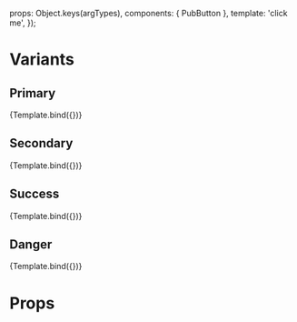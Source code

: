 
<Meta title="pub-button" component={PubButton} />

  props: Object.keys(argTypes),
  components: { PubButton },
  template: '<pub-button :variant="variant">click me</pub-button>',
});

# Variants

## Primary

<Canvas>
  <Story
    name="Primary"
    args={{
      variant: ButtonVariant.PRIMARY,
    }}
  >
    {Template.bind({})}
  </Story>
</Canvas>

## Secondary

<Canvas>
  <Story
    name="Secondary"
    args={{
      variant: ButtonVariant.SECONDARY,
    }}
  >
    {Template.bind({})}
  </Story>
</Canvas>

## Success

<Canvas>
  <Story
    name="Success"
    args={{
      variant: ButtonVariant.SUCCESS,
    }}
  >
    {Template.bind({})}
  </Story>
</Canvas>

## Danger

<Canvas>
  <Story
    name="Danger"
    args={{
      variant: ButtonVariant.DANGER,
    }}
  >
    {Template.bind({})}
  </Story>
</Canvas>

# Props

<Props component={PubButton} />
